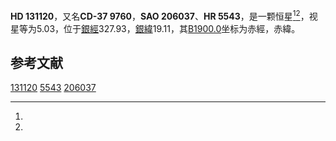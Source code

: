 {{Starbox begin
| name = HD 131120
}}
{{Starbox observe
| epoch = [[J2000.0|J2000.0]]
| constell = {{星座名待查}}<ref name=SIMBAD>{{cite web
 | url=http://simbad.u-strasbg.fr/simbad/sim-id?Ident=HR+5543
 | title =Pulsating variable Star
 | publisher=Centre de Données astronomiques de Strasbourg
 | work=SIMBAD
 | accessdate=2012-07-13}}</ref><ref name=DATA>{{cite web
 | url=http://vizier.u-strasbg.fr/viz-bin/VizieR-5?-out.add=.&-source=5050&-corr=PK=HR&-out.max=9999&HR=5543
 | title=VizieR Detailed Page
 | accessdate=2012-07-13
 | archive-date=2016-03-05
 | archive-url=https://web.archive.org/web/20160305102004/http://vizier.u-strasbg.fr/viz-bin/VizieR-5?-out.add=.&-source=5050&-corr=PK=HR&-out.max=9999&HR=5543
 | dead-url=no
 }}</ref>
| 星官 = 
| ra = {{RA|14|52|51.1}}<ref name=SIMBAD /><ref name=DATA />
| dec = {{DEC|-37|48|12}}<ref name=SIMBAD /><ref name=DATA />
| appmag_v = 5.03<ref name=SIMBAD /><ref name=DATA />
}}
{{Starbox character
| class = B7IIIp<ref name=SIMBAD /><ref name=DATA />
| b-v = -0.16<ref name=SIMBAD /><ref name=DATA />
| u-b = -0.72<ref name=SIMBAD /><ref name=DATA />
| r-i = <ref name=SIMBAD /><ref name=DATA />
| variable = 
}}
{{Starbox astrometry
| radial_v = -0.72
| prop_mo_ra = 6
| parallax = 
| p_error = 
}}
{{Starbox catalog
| names =CD-37 9760，[[SAO星表|SAO]] 206037，[[HD星表|HD]] 131120，[[HR星表|HR]] 5543}}
{{Starbox reference |Simbad=HR+5543}}
{{Starbox end}}

'''HD 131120'''，又名'''CD-37 9760'''，'''SAO 206037'''、'''HR 5543'''，是一颗恒星<ref name=SIMBAD /><ref name=DATA />，视星等为5.03，位于[[銀道座標系|銀經]]327.93，[[銀道座標系|銀緯]]19.11，其[[B1900.0|B1900.0]]坐标为赤經{{RA|14|46|34.4}}，赤緯{{DEC|-37|19.11|30}}。

== 参考文献 ==
{{reflist}}

{{star-stub}}

[[Category:HD和HDE天體|131120]]
[[Category:HR天體|5543]]
[[Category:SAO天體|206037]]